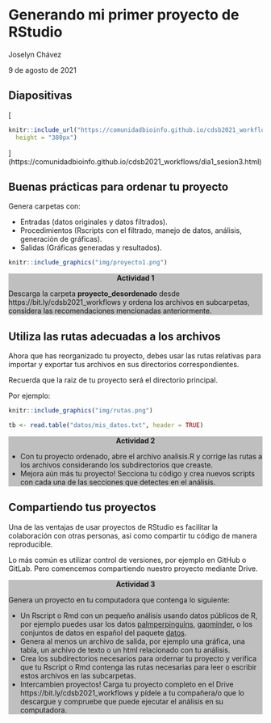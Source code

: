 # Generando mi primer proyecto de RStudio

Joselyn Chávez

9 de agosto de 2021

<style>
div.grey { 
background-color: #bfbfbf;
}
</style>

<style>
div.center {
text-align: center;
}
</style>

## Diapositivas

[
```r
knitr::include_url("https://comunidadbioinfo.github.io/cdsb2021_workflows/dia1_sesion3.html",
  height = "380px")
```
](https://comunidadbioinfo.github.io/cdsb2021_workflows/dia1_sesion3.html)

## Buenas prácticas para ordenar tu proyecto

Genera carpetas con:

- Entradas (datos originales y datos filtrados).
- Procedimientos (Rscripts con el filtrado, manejo de datos, análisis, generación de gráficas).
- Salidas (Gráficas generadas y resultados).

```r
knitr::include_graphics("img/proyecto1.png")
```

<div class = "grey color">
<div class = "center">**Actividad 1**</div>

Descarga la carpeta **proyecto_desordenado** desde https://bit.ly/cdsb2021_workflows y ordena los archivos en subcarpetas, considera las recomendaciones mencionadas anteriormente.
</div>

## Utiliza las rutas adecuadas a los archivos

Ahora que has reorganizado tu proyecto, debes usar las rutas relativas para importar y exportar tus archivos en sus directorios correspondientes.

Recuerda que la raiz de tu proyecto será el directorio principal.

Por ejemplo:

```r
knitr::include_graphics("img/rutas.png")
```

```r
tb <- read.table("datos/mis_datos.txt", header = TRUE)
```

<div class = "grey color">
<div class = "center">**Actividad 2**</div>

- Con tu proyecto ordenado, abre el archivo analisis.R y corrige las rutas a los archivos considerando los subdirectorios que creaste. 
- Mejora aún más tu proyecto! Secciona tu código y crea nuevos scripts con cada una de las secciones que detectes en el análisis.
</div>

## Compartiendo tus proyectos

Una de las ventajas de usar proyectos de RStudio es facilitar la colaboración con otras personas, así como compartir tu código de manera reproducible.

Lo más común es utilizar control de versiones, por ejemplo en GitHub o GitLab. Pero comencemos compartiendo nuestro proyecto mediante Drive. 

<div class = "grey color">
<div class = "center">**Actividad 3**</div>

Genera un proyecto en tu computadora que contenga lo siguiente: 

- Un Rscript o Rmd con un pequeño análisis usando datos públicos de R, por ejemplo puedes usar los datos [palmperpinguins](https://allisonhorst.github.io/palmerpenguins/), [gapminder](https://cran.r-project.org/web/packages/gapminder/README.html), o los conjuntos de datos en español del paquete [datos](https://github.com/cienciadedatos/datos).  
- Genera al menos un archivo de salida, por ejemplo una gráfica, una tabla, un archivo de texto o un html relacionado con tu análisis. 
- Crea los subdirectorios necesarios para ordernar tu proyecto y verifica que tu Rscript o Rmd contenga las rutas necesarias para leer o escribir estos archivos en las subcarpetas. 
- Intercambien proyectos! Carga tu proyecto completo en el Drive https://bit.ly/cdsb2021_workflows y pídele a tu compañera/o que lo descargue y compruebe que puede ejecutar el análisis en su computadora.

</div>

